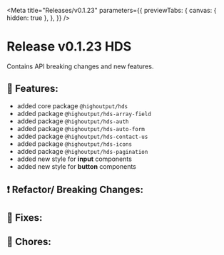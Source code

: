 
<Meta
  title="Releases/v0.1.23"
  parameters={{
    previewTabs: {
      canvas: { hidden: true },
    },
  }}
/>

# Release v0.1.23 HDS

Contains API breaking changes and new features.

## 🚀 Features:

- added core package `@highoutput/hds`
- added package `@highoutput/hds-array-field`
- added package `@highoutput/hds-auth`
- added package `@highoutput/hds-auto-form`
- added package `@highoutput/hds-contact-us`
- added package `@highoutput/hds-icons`
- added package `@highoutput/hds-pagination`
- added new style for **input** components
- added new style for **button** components

## ❗ Refactor/ Breaking Changes:

## 🐛 Fixes:

## 🧹 Chores:
